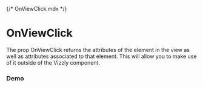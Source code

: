 {/* OnViewClick.mdx */}


# OnViewClick

The prop OnViewClick returns the attributes of the element in the view as well as attributes associated to that element.
This will allow you to make use of it outside of the Vizzly component.

<Meta of={OnViewClickStories} />

### Demo

<Container>
  <Story of={OnViewClickStories.FormattedData} autoplay />
</Container>
